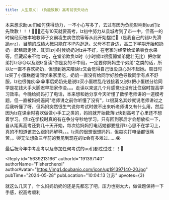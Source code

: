 ```yaml
---
title: 人生意义｜（负能致歉）高考前丧失动力
---
```



<Forum groupName="00后人生研究室" groupUrl="https://www.douban.com/group/739053/" archivedAt="2025-05-16T14:18:52.759Z">
  <Post
    id="306515738"
    title="人生意义｜（负能致歉）高考前丧失动力"
    url="https://www.douban.com/group/topic/306515738/?_spm_id=MjE5Mzg1NzYx"
    pubTime="2024-06-11"
    highlightUserId="191397140"
  >
本来想求助uu们如何获得动力，一不小心写多了，去过有因为负能影响到uu们lz先致歉！！！🤕🤕🤕还有10天就要高考，lz初中努力从县城考到了市一中，但高一的时候经历被本地教师子女霸凌生病住院等等从此开始摆烂🚬（是我自己的错lz先滑跪orz），目前的成绩大概只能在本IP内逛逛。父母不在身边，高三下学期开始和奶奶一起租房走读，其实lz小时候奶奶对lz并不好，在老家时经常给堂弟零食水果等，但藏起来不给lz吃，在堂弟欺负lz时（小时候lz很瘦弱堂弟健壮无比）把你堂弟打lz😢😢以及跟lz复读"你是女的不中用，一定要你妈妈生个弟弟"之类的话，所以lz一直不喜欢奶奶，但想到她来陪读lz又会觉得自己很没良心对不起她。周日时lz买了小蛋糕邀请同学来家里吃，奶奶一直没有给同学好脸色导致同学有点不舒服，lz也很愧疚😭😭事后奶奶先是说lz买小蛋糕乱花钱接着又说lz把小蛋糕分给同学是花钱大手大脚迟早把家作没。。。走读以来这几个月感觉也没有比住宿时提高学习效率。今晚给妈妈打了电话，本来想和她分享今天听懂了数学老师讲的一道模考题，但一直被妈妈逼问"老师讲之前你听懂了没有"，lz很莫名其妙就说老师讲过之后我听懂了呀，但妈妈突然很生气说你考试时做不出来听老师讲又有什么用，然后因为lz在课余时喜欢做做小手工之类的，妈妈就开始数落lz快到高考了心里还不想着学习。但lz在学校时真的有在争分夺秒地学习，只有回到家后才会想放松一下，自从距离高考还剩几十天开始，每次给妈妈打电话她都要批评lz心思不在学习上，真的不知道该怎么跟妈妈解释。。。lz真的很想很想妈妈，但每次打电话都很痛苦。。😿无法想象三年前的我见到现在的lz会有多难过......😭

最后祝今年中考高考以及参加任何考试的uu们都过过过！！🎉

<Reply
  id="5639213166"
  authorId="191397140"
  authorName="Fisherchenxi"
  authorAvatar="https://img1.doubanio.com/icon/up191397140-20.jpg"
  pubTime="2024-05-28"
  pubLocation="10:04:13 江苏"
  upvotes={3}
>
就这么几天了，什么妈妈奶奶的还是先都忘了吧，压力也别太大，做做题保持一下手感，祝高考顺利
</Reply>
  </Post>
</Forum>
